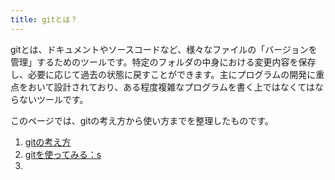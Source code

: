 ```yaml
---
title: gitとは？
---
```


gitとは、ドキュメントやソースコードなど、様々なファイルの「バージョンを管理」するためのツールです。特定のフォルダの中身における変更内容を保存し、必要に応じて過去の状態に戻すことができます。主にプログラムの開発に重点をおいて設計されており、ある程度複雑なプログラムを書く上ではなくてはならないツールです。

このページでは、gitの考え方から使い方までを整理したものです。

1. [gitの考え方](git/concept.qmd)
1. [gitを使ってみる：s](git/branch.qmd)
1. 